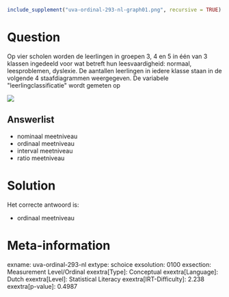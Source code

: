 ```r
include_supplement("uva-ordinal-293-nl-graph01.png", recursive = TRUE)
```

Question
========

Op vier scholen worden de leerlingen in groepen 3, 4 en 5 in één van 3
klassen ingedeeld voor wat betreft hun leesvaardigheid: normaal,
leesproblemen, dyslexie. De aantallen leerlingen in iedere klasse staan
in de volgende 4 staafdiagrammen weergegeven. De variabele
\"leerlingclassificatie\" wordt gemeten op

![](uva-ordinal-293-nl-graph01.png)

Answerlist
----------

* nominaal meetniveau
* ordinaal meetniveau
* interval meetniveau
* ratio meetniveau

Solution
========

Het correcte antwoord is: 

* ordinaal meetniveau

Meta-information
================
exname: uva-ordinal-293-nl
extype: schoice
exsolution: 0100
exsection: Measurement Level/Ordinal
exextra[Type]: Conceptual
exextra[Language]: Dutch
exextra[Level]: Statistical Literacy
exextra[IRT-Difficulty]: 2.238
exextra[p-value]: 0.4987
